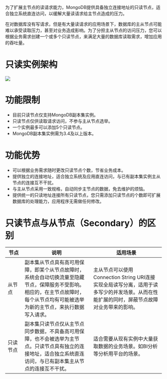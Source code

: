 为了扩展主节点的读请求能力，MongoDB提供具备独立连接地址的只读节点，适合独立系统直连访问，以缓解大量读请求给主节点造成的压力。

在对数据库没有写请求，但是有大量读请求的应用场景下，数据库的主从节点可能难以承受读取压力，甚至对业务造成影响。为了分担主从节点的访问压力，您可以根据业务需求创建一个或多个只读节点，来满足大量的数据库读取需求，增加应用的吞吐量。

# **只读实例架构**
![](https://dn-odum9helk.qbox.me/FhbLtaNwNCTl5L9AJJISp_EPBzHb)

# **功能限制**
* 目前只读节点仅支持MongoDB副本集实例。
* 只读节点仅供读取请求访问，不参与主从节点选举。
* 一个实例最多可以添加5个只读节点。
* MongoDB副本集实例需为3.4及以上版本。

# 功能优势
* 可以根据业务需求随时更改只读节点个数，节省业务成本。
* 提供独立的连接地址，适合独立系统及应用直连访问，与已有副本集实例主从节点的连接互不干扰。
* 与主从节点采用一致规格，自动同步主节点的数据，免去维护的烦恼。
* 提供统一的只读地址连接所有只读节点，您只需添加只读节点的个数即可扩展数据库的处理能力，应用程序无需做任何修改。


# **只读节点与从节点（Secondary）的区别**
| 节点 <img width=160/> | 说明 | 适用场景 |
|-|-|-|
| 从节点 | 副本集从节点具有高可用保障，即某个从节点故障时，系统会自动切换流量至隐藏节点，保障服务不受影响。相应的，在主节点故障时，每个从节点均有可能被选举为新的主节点，来执行数据写入请求。 | 主从节点可以使用Connection String URI连接实现全局读写分离，适用于读多写少的并发场景。从而在性能扩展的同时，屏蔽节点故障对业务带来的影响。 |
| 只读节点 | 副本集只读节点仅从主节点同步数据，不具备高可用保障，也不会被选举为主节点。只读节点具有独立的连接地址，适合独立系统直连访问，与已有副本集主从节点的连接互不干扰。 | 适合需要从现有实例中大量获取数据的业务场景。如BI分析等分析用平台的场景。 |

